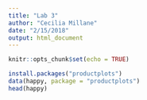 ```yaml
---
title: "Lab 3"
author: "Cecilia Millane"
date: "2/15/2018"
output: html_document
---
```


```r
knitr::opts_chunk$set(echo = TRUE)
```

```r
install.packages("productplots")
data(happy, package = "productplots")
head(happy)

```